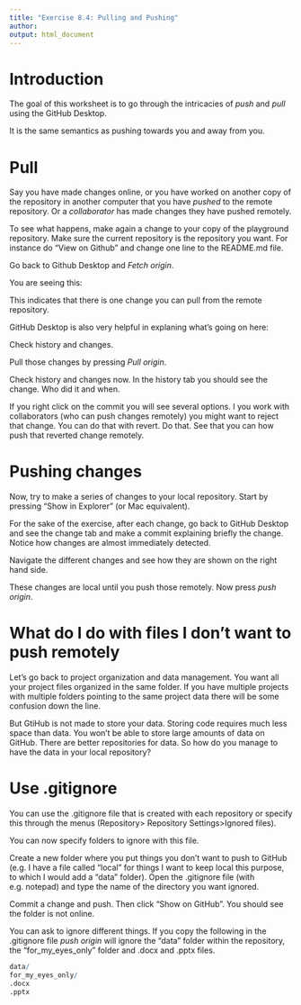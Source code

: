 ```yaml
---
title: "Exercise 8.4: Pulling and Pushing"
author: 
output: html_document
---
```


# Introduction 

The goal of this worksheet is to go through the intricacies of *push* and *pull* using the GitHub Desktop.

It is the same semantics as pushing towards you and away from you.

# Pull
Say you have made changes online, or you have worked on another copy of the repository in another computer that you have *pushed* to the remote repository. Or a *collaborator* has made changes they have pushed remotely.

To see what happens, make again a change to your copy of the playground repository. Make sure the current repository is the repository you want. For instance do "View on Github" and change one line to the README.md file.

Go back to Github Desktop and *Fetch origin*. 

You are seeing this:
[](images/fetch_origin.png)

This indicates that there is one change you can pull from the remote repository.

GitHub Desktop is also very helpful in explaning what's going on here: 
[](images/pull_1_commit.png)

Check history and changes. 

Pull those changes by pressing *Pull origin*.

Check history and changes now. In the history tab you should see the change. Who did it and when. 

If you right click on the commit you will see several options. I you work with collaborators (who can push changes remotely) you might want to reject that change. You can do that with revert. Do that. See that you can how push that reverted change remotely.

# Pushing changes

Now, try to make a series of changes to your local repository. Start by pressing "Show in Explorer" (or Mac equivalent).

For the sake of the exercise, after each change, go back to GitHub Desktop and see the change tab and make a commit explaining briefly the change. Notice how changes are almost immediately detected.  

Navigate the different changes and see how they are shown on the right hand side.

These changes are local until you push those remotely. Now press *push origin*.

# What do I do with files I don't want to push remotely

Let's go back to project organization and data management. You want all your project files organized in the same folder.
If you have multiple projects with multiple folders pointing to the same project data there will be some confusion down the line.

But GtiHub is not made to store your data. Storing code requires much less space than data. You won't be able to store large amounts of data on GitHub. There are better repositories for data. So how do you manage to have the data in your local repository?

# Use .gitignore
You can use the .gitignore file that is created with each repository or specify this through the menus (Repository> Repository Settings>Ignored files). 

You can now specify folders to ignore with this file.

Create a new folder where you put things  you don't want to push to GitHub (e.g. I have a file called "local" for things I want to keep local this purpose, to which I would add a "data" folder). Open the .gitignore file (with e.g. notepad) and type the name of the directory you want ignored.

Commit a change and push. Then click "Show on GitHub". You should see the folder is not online.

You can ask to ignore different things. If you copy the following in the .gitignore file *push origin* will ignore the "data" folder within the repository, the "for_my_eyes_only" folder and .docx and .pptx files.

```r
data/
for_my_eyes_only/
.docx
.pptx
```


